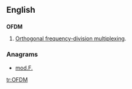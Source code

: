 ==English==

==={{initialism}}===
{{wikipedia|Orthogonal frequency-division multiplexing}}
'''OFDM'''

# {{electronics}} [[Orthogonal frequency-division multiplexing]].

===Anagrams===
* [[mod.F.#English|mod.F.]]
[[tr:OFDM]]